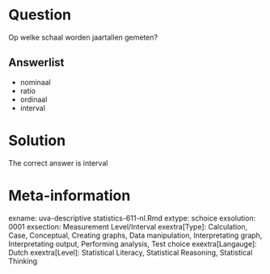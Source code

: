Question
========

Op welke schaal worden jaartallen gemeten? 

Answerlist
----------
* nominaal
* ratio
* ordinaal
* interval

Solution
========

The correct answer is  interval 

Meta-information
================
exname: uva-descriptive statistics-611-nl.Rmd 
extype: schoice 
exsolution: 0001 
exsection: Measurement Level/Interval
exextra[Type]: Calculation, Case, Conceptual, Creating graphs, Data manipulation, Interpretating graph, Interpretating output, Performing analysis, Test choice 
exextra[Langauge]: Dutch 
exextra[Level]: Statistical Literacy, Statistical Reasoning, Statistical Thinking 
